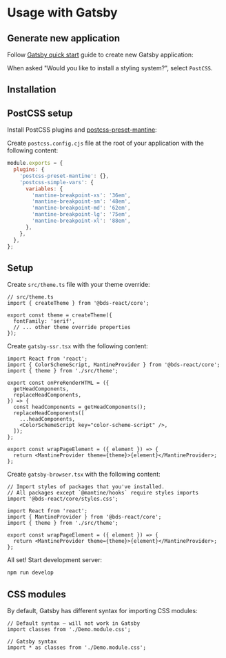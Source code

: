

# Usage with Gatsby

<GetTemplates type="gatsby" />

## Generate new application

Follow [Gatsby quick start](https://www.gatsbyjs.com/docs/quick-start/) guide to
create new Gatsby application:

<NpmScript
  yarnScript="yarn create gatsby"
  npmScript="npm init gatsby"
/>

When asked "Would you like to install a styling system?", select `PostCSS`.

## Installation

<PackagesInstallation />

## PostCSS setup

Install PostCSS plugins and [postcss-preset-mantine](/styles/postcss-preset):

<InstallScript
  packages="postcss postcss-preset-mantine postcss-simple-vars"
  dev
/>

Create `postcss.config.cjs` file at the root of your application with the following content:

```js
module.exports = {
  plugins: {
    'postcss-preset-mantine': {},
    'postcss-simple-vars': {
      variables: {
        'mantine-breakpoint-xs': '36em',
        'mantine-breakpoint-sm': '48em',
        'mantine-breakpoint-md': '62em',
        'mantine-breakpoint-lg': '75em',
        'mantine-breakpoint-xl': '88em',
      },
    },
  },
};
```

## Setup

Create `src/theme.ts` file with your theme override:

```tsx
// src/theme.ts
import { createTheme } from '@bds-react/core';

export const theme = createTheme({
  fontFamily: 'serif',
  // ... other theme override properties
});
```

Create `gatsby-ssr.tsx` with the following content:

```tsx
import React from 'react';
import { ColorSchemeScript, MantineProvider } from '@bds-react/core';
import { theme } from './src/theme';

export const onPreRenderHTML = ({
  getHeadComponents,
  replaceHeadComponents,
}) => {
  const headComponents = getHeadComponents();
  replaceHeadComponents([
    ...headComponents,
    <ColorSchemeScript key="color-scheme-script" />,
  ]);
};

export const wrapPageElement = ({ element }) => {
  return <MantineProvider theme={theme}>{element}</MantineProvider>;
};
```

Create `gatsby-browser.tsx` with the following content:

```tsx
// Import styles of packages that you've installed.
// All packages except `@mantine/hooks` require styles imports
import '@bds-react/core/styles.css';

import React from 'react';
import { MantineProvider } from '@bds-react/core';
import { theme } from './src/theme';

export const wrapPageElement = ({ element }) => {
  return <MantineProvider theme={theme}>{element}</MantineProvider>;
};
```

All set! Start development server:

```bash
npm run develop
```

## CSS modules

By default, Gatsby has different syntax for importing CSS modules:

```tsx
// Default syntax – will not work in Gatsby
import classes from './Demo.module.css';

// Gatsby syntax
import * as classes from './Demo.module.css';
```
